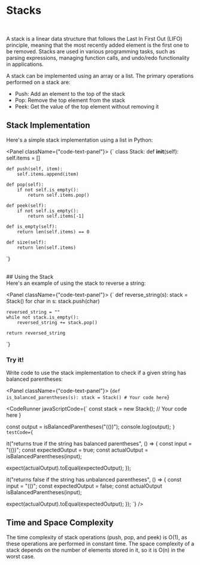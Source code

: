 



# Stacks

<br/>

A stack is a linear data structure that follows the Last In First Out
(LIFO) principle, meaning that the most recently added element is the
first one to be removed. Stacks are used in various programming tasks,
such as parsing expressions, managing function calls, and undo/redo
functionality in applications.

A stack can be implemented using an array or a list. The primary
operations performed on a stack are:

- Push: Add an element to the top of the stack
- Pop: Remove the top element from the stack
- Peek: Get the value of the top element without removing it

## Stack Implementation

Here's a simple stack implementation using a list in Python:

<Panel className={"code-text-panel"}>
{`
class Stack:
    def __init__(self):
        self.items = []

    def push(self, item):
        self.items.append(item)

    def pop(self):
        if not self.is_empty():
            return self.items.pop()

    def peek(self):
        if not self.is_empty():
            return self.items[-1]

    def is_empty(self):
        return len(self.items) == 0

    def size(self):
        return len(self.items)
`}
</Panel>


<br/>
## Using the Stack
<br/>
Here's an example of using the stack to reverse a string:
<br/>


<Panel className={"code-text-panel"}>
{`
def reverse_string(s):
    stack = Stack()
    for char in s:
        stack.push(char)

    reversed_string = ""
    while not stack.is_empty():
        reversed_string += stack.pop()

    return reversed_string
`}
</Panel>

### Try it!

Write code to use the stack implementation to check if a given string
has balanced parentheses:

<Panel className={"code-text-panel"}>
{`
def is_balanced_parentheses(s):
    stack = Stack()
    # Your code here
`}
</Panel>

<CodeRunner
  javaScriptCode={`
  const stack = new Stack();
  // Your code here
}

const output = isBalancedParentheses("(())");
console.log(output);
`}
  testCode={`

it("returns true if the string has balanced parentheses", () => {
  const input = "(())";
  const expectedOutput = true;
  const actualOutput = isBalancedParentheses(input);

  expect(actualOutput).toEqual(expectedOutput);
});

it("returns false if the string has unbalanced parentheses", () => {
  const input = "(()";
  const expectedOutput = false;
  const actualOutput
  isBalancedParentheses(input);

  expect(actualOutput).toEqual(expectedOutput);
});
`}
/>

## Time and Space Complexity

The time complexity of stack operations (push, pop, and peek) is O(1),
as these operations are performed in constant time. The space complexity
of a stack depends on the number of elements stored in it, so it is
O(n) in the worst case.
